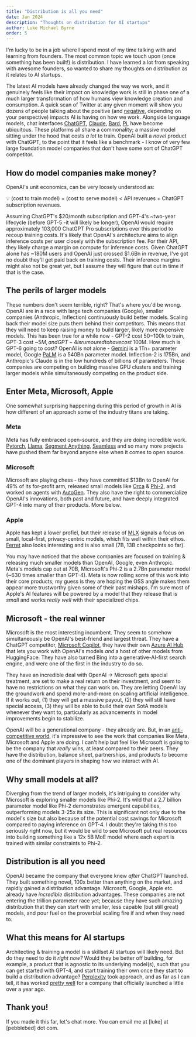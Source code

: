 ```yaml
---
title: "Distribution is all you need"
date: Jan 2024
description: "Thoughts on distribution for AI startups"
author: Luke Michael Byrne
order: 5
---
```


I'm lucky to be in a job where I spend most of my time talking with and learning from founders. The most common topic we touch upon (once something has been built!) is distribution. I have learned a lot from speaking with awesome founders, so wanted to share my thoughts on distribution as it relates to AI startups.

The latest AI models have already changed the way we work, and it genuinely feels like their impact on knowledge work is still in phase one of a much larger transformation of how humans view knowledge creation and consumption. A quick scan of Twitter at any given moment will show you dozens of people talking about the positive (and [negative](https://twitter.com/ylecun/status/1744347740740452399), depending on your perspective) impacts AI is having on how we work.
Alongside language models, chat interfaces [ChatGPT](https://chat.openai.com), [Claude](https://claude.ai), [Bard](https://bard.google.com), [Pi](https://pi.ai), have become ubiquitous. These platforms all share a commonality; a massive model sitting under the hood that costs _a lot_ to train. OpenAI built a _novel_ product with ChatGPT, to the point that it feels like a benchmark - I know of very few large foundation model companies that don't have some sort of ChatGPT competitor.

## How do model companies make money?

OpenAI's unit economics, can be very loosely understood as:

<Callout>💡 (cost to train model) + (cost to serve model) < API revenues + ChatGPT subscription revenues.</Callout>

Assuming ChatGPT's $20/month subscription and GPT-4's ~two-year lifecycle (before
GPT-5 -it will likely be longer), OpenAI would require approximately 103,000 ChatGPT
Pro subscriptions over this period to recoup training costs. It's likely that OpenAI's
architecture aims to align inference costs per user closely with the subscription
fee. For their API, they likely charge a margin on compute for inference costs. Given
ChatGPT alone has ~180M users and OpenAI just crossed $1.6Bn in revenue, I've got
no doubt they'll get paid back on training costs. Their inference margins might also
not be great yet, but I assume they will figure that out in time if that is the case.

## The perils of larger models

These numbers don't seem terrible, right? That's where you'd be wrong. OpenAI are in a race with large tech companies (Google), smaller companies (Anthropic, Inflection) continuously build better models. Scaling back their model size puts them behind their competitors. This means that they will need to keep raising money to build larger, likely more expensive models. This has been true for a while now - GPT-2 cost $50-$100k to train, GPT-3 cost ~$5M, and GPT-4 is rumoured to have cost ~$100M. How much is GPT-6 going to cost?
OpenAI is not alone - [Gemini](https://blog.google/technology/ai/google-gemini-ai/) is a 1Tn+ parameter model, Google [PaLM](https://ai.google/discover/palm2/) is a 540Bn parameter model. Inflection-2 is 175Bn, and Anthropic's Claude is in the low hundreds of billions of parameters. These companies are competing on building massive GPU clusters and training larger models while simultaneously competing on the product side.

## Enter Meta, Microsoft, Apple

One somewhat surprising happening during this period of growth in AI is how different of an approach some of the industry titans are taking.

### Meta

Meta has fully embraced open-source, and they are doing incredible work. [Pytorch](https://pytorch.org), [Llama](https://ai.meta.com/resources/models-and-libraries/llama/), [Segment Anything](https://segment-anything.com/), [Seamless](https://ai.meta.com/research/seamless-communication/) and so many more projects have pushed them far beyond anyone else when it comes to open source.

### Microsoft

Microsoft are playing chess - they have committed $13Bn to OpenAI for 49% of its for-profit arm, released small models like [Orca](https://www.microsoft.com/en-us/research/blog/orca-2-teaching-small-language-models-how-to-reason/) & [Phi-2](https://www.microsoft.com/en-us/research/blog/phi-2-the-surprising-power-of-small-language-models/), and worked on agents with [AutoGen](https://www.microsoft.com/en-us/research/blog/autogen-enabling-next-generation-large-language-model-applications/). They also have the right to commercialize OpenAI's innovations, both past and future, and have deeply integrated GPT-4 into many of their products. More below.

### Apple

Apple has kept a lower profiel, but their release of [MLX](https://github.com/ml-explore/mlx) signals a focus on small, local-first, privacy-centric models, which fits well within their ethos. [Ferret](https://github.com/apple/ml-ferret) also looks interesting and is also small (7B, 13B checkpoints so far).

You may have noticed that the above companies are focused on training & releasing much smaller models than OpenAI, Google, even Anthropic. Meta's models cap out at 70B, Microsoft's Phi-2 is a 2.7Bn parameter model (~630 times smaller than GPT-4). Meta is now rolling some of this work into their core products; my guess is they are hoping the OSS angle makes them appear more trustworthy given some of their past mishaps. I'm sure most of Apple's AI features will be powered by a model that they release that is _small_ and works _really well_ with their specialized chips.

## Microsoft - the real winner

Microsoft is the most interesting incumbent. They seem to somehow simultaneously be OpenAI's best-friend and largest threat. They have a ChatGPT competitor, [Microsoft Copilot](https://copilot.microsoft.com), they have their own [Azure AI Hub](https://azure.microsoft.com/en-us/products/ai-studio) that lets you work with OpenAI's models _and_ a host of other models from HuggingFace. They have also turned Bing into a generative-AI-first search engine, and were one of the first in the industry to do so.

They have an incredible deal with OpenAI -> Microsoft gets special treatment, are set to make a real return on their investment, and seem to have no restrictions on what they can work on. They are letting OpenAI lay the groundwork and spend more-and-more on scaling artificial intelligence. If it works out, (1) they will get a massive payout, (2) they will still have special access, (3) they will be able to build their own SotA models whenever they want to, particularly as advancements in model improvements begin to stabilize.

OpenAI will be a generational company - they already are. But, in an [anti-competitive world](https://www.figma.com/blog/figma-adobe-abandon-proposed-merger), it's impressive to see the work that companies like Meta, Microsoft and Apple are doing. I can't help but feel like Microsoft is going to be the company that _really_ wins, at least compared to their peers. They have the distribution, balance sheet, partnerships, and products to become one of the dominant players in shaping how we interact with AI.

## Why small models at all?

Diverging from the trend of larger models, it's intriguing to consider why Microsoft is exploring smaller models like Phi-2. It's wild that a 2.7 billion parameter model like Phi-2 demonstrates emergent capabilities, outperforming models 3-25x its size. This is significant not only due to the model's size but also because of the potential cost savings for Microsoft compared to paying inference on GPT-4. I doubt they're taking this too seriously right now, but it would be wild to see Microsoft put real resources into building something like a 12x 5B MoE model where each expert is trained with similar constraints to Phi-2.

## Distribution is all you need

OpenAI became the company that everyone knew _after_ ChatGPT launched. They built something novel, 100x better than anything on the market, and rapidly gained a distribution advantage. Microsoft, Google, Apple etc. already have _incredible_ distribution advantages. These companies are not entering the trillion parameter race yet; because they have such amazing distribution that they can start with smaller, less capable (but still great) models, and pour fuel on the proverbial scaling fire if and when they need to.

## What this means for AI startups

Architecting & training a model is a skillset AI startups will likely need. But do they need to do it _right now?_ Would they be better off building, for example, a product that is agnostic to its underlying model(s), such that you can get started with GPT-4, and start training their own once they start to build a distribution advantage? [Perplexity](https://perplexity.ai) took approach, and as far as I can tell, it has worked [pretty well](https://blog.perplexity.ai/blog/perplexity-raises-series-b-funding-round) for a company that officially launched a little over a year ago.

## Thank you!

If you made it this far, let's chat more. You can email me at [luke] at [pebblebed] dot com.
